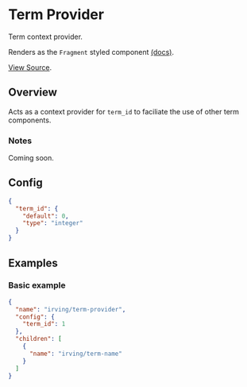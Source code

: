 <Meta title="WordPress Components|Term Provider" />

# Term Provider
Term context provider.

Renders as the `Fragment` styled component [(docs)](?path=/docs/styled-components-fragment--basic-eample).

[View Source](https://github.com/alleyinteractive/wp-irving/tree/master/inc/components/components/term-provider).

## Overview
Acts as a context provider for `term_id` to faciliate the use of other term components.

### Notes
Coming soon.

## Config
```json
{
  "term_id": {
    "default": 0,
    "type": "integer"
  }
}
```

## Examples

### Basic example
```json
{
  "name": "irving/term-provider",
  "config": {
    "term_id": 1
  },
  "children": [
    {
      "name": "irving/term-name"
    }
  ]
}
```
